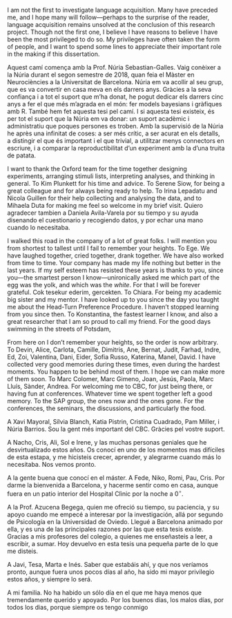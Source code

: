 I am not the first to investigate language acquisition. Many have preceded me, and I hope many will follow---perhaps to the surprise of the reader, language acquisition remains unsolved at the conclusion of this research project. Though not the first one, I believe I have reasons to believe I have been the most privileged to do so. My privileges have often taken the form of people, and I want to spend some lines to appreciate their important role in the making if this dissertation.

Aquest camí comença amb la Prof. Núria Sebastian-Galles. Vaig conèixer a la Núria durant el segon semestre de 2018, quan feia el Màster en Neurociències a la Universitat de Barcelona. Núria em va acollir al seu grup, que es va convertir en casa meva en els darrers anys. Gràcies a la seva confiança i a tot el suport que m'ha donat, he pogut dedicar els darrers cinc anys a fer el que més m'agrada en el món: fer models bayesians i gràfiques amb R. També hem fet aquesta tesi pel camí. I si aquesta tesi existeix, és per tot el suport que la Núria em va donar: un suport acadèmic i administratiu que poques persones es troben. Amb la supervisió de la Núria he après una infinitat de coses: a ser més crític, a ser acurat en els detalls, a distingir el que és important i el que trivial, a utilitzar menys connectors en escriure, i a comparar la reproductibilitat d'un experiment amb la d'una truita de patata.

I want to thank the Oxford team for the time together designing experiments, arranging stimuli lists, interpreting analyses, and thinking in general. To Kim Plunkett for his time and advice. To Serene Siow, for being a great colleague and for always being ready to help. To Irina Lepadatu and Nicola Guillen for their help collecting and analysing the data, and to Mihaela Duta for making me feel so welcome in my brief visit. Quiero agradecer tambien a Daniela Avila-Varela por su tiempo y su ayuda disenando el cuestionario y recogiendo datos, y por echar una mano cuando lo necesitaba.

I walked this road in the company of a lot of great folks. I will mention you from shortest to tallest until I fail to remember your heights. To Ege. We have laughed together, cried together, drank together. We have also worked from time to time. Your company has made my life nothing but better in the last years. If my self esteem has resisted these years is thanks to you, since you---the smartest person I know---unironically asked me which part of the egg was the yolk, and which was the *white*. For that I will be forever grateful. Cok tesekur ederim, gercekten. To Chiara. For being my academic big sister and my mentor. I have looked up to you since the day you taught me about the Head-Turn Preference Procedure. I haven't stopped learning from you since then. To Konstantina, the fastest learner I know, and also a great researcher that I am so proud to call my friend. For the good days swimming in the streets of Potsdam,  

From here on I don't remember your heights, so the order is now arbitrary. To Devin, Alice, Carlota, Camille, Dimitris, Ane, Bernat, Judit, Farhad, Indre, Ed, Zoi, Valentina, Dani, Eider, Sofia Russo, Katerina, Manel, David. I have collected very good memories during these times, even during the hardest moments. You happen to be behind most of them. I hope we can make more of them soon. To Marc Colomer, Marc Gimeno, Joan, Jesús, Paola, Marc Lluís, Sànder, Andrea. For welcoming me to CBC, for just being there, or having fun at conferences. Whatever time we spent together left a good memory. To the SAP group, the ones now and the ones gone. For the conferences, the seminars, the discussions, and particularly the food.

A Xavi Mayoral, Sílvia Blanch, Katia Pistrin, Cristina Cuadrado, Pam Miller, i Núria Barrios. Sou la gent més important del CBC. Gràcies pel vostre suport.

A Nacho, Cris, Ali, Sol e Irene, y las muchas personas geniales que he desvirtualizado estos años. Os conocí en uno de los momentos mas difíciles de esta estapa, y me hicisteis crecer, aprender, y alegrarme cuando más lo necesitaba. Nos vemos pronto.

A la gente buena que conocí en el máster. A Fede, Niko, Romi, Pau, Cris. Por darme la bienvenida a Barcelona, y hacerme sentir como en casa, aunque fuera en un patio interior del Hospital Clìnic por la noche a 0$^{\circ}$.

A la Prof. Azucena Begega, quien me ofreció su tiempo, su paciencia, y su apoyo cuando me empecé a interesar por la investigación, allá por segundo de Psicología en la Universidad de Oviedo. Llegué a Barcelona animado por ella, y es una de las principales razones por las que esta tesis existe. Gracias a mis profesores del colegio, a quienes me enseñasteis a leer, a escribir, a sumar. Hoy devuelvo en esta tesis una pequeña parte de lo que me disteis.

A Javi, Tesa, Marta e Inés. Saber que estabáis ahí, y que nos veríamos pronto, aunque fuera unos pocos días al año, ha sido mi mayor privilegio estos años, y siempre lo será.

A mi familia. No ha habido un sólo día en el que me haya menos que tremendamente querido y apoyado. Por los buenos días, los malos días, por todos los dias, porque siempre os tengo conmigo


